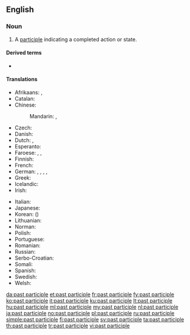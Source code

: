 {{also|past-participle}}
==English==
{{wikipedia}}

===Noun===
{{en-noun}}

# {{lb|en|grammar}} A [[participle]] indicating a completed action or state.

====Derived terms====
* {{l|en|past participial}}

====Translations====
{{trans-top|past participle}}
* Afrikaans: {{t+|af|verlede deelwoord}}, {{t+|af|voltooide deelwoord}}
* Catalan: {{t|ca|participi passat|m}}
* Chinese:
*: Mandarin: {{t+|cmn|過去分詞}}, {{t+|cmn|过去分词|tr=guòqù fēncí}}
* Czech: {{t|cs|příčestí minulé|n}}
* Danish: {{t|da|datids tillægsform|c}}
* Dutch: {{t+|nl|voltooid deelwoord|n}}, {{t+|nl|verleden deelwoord|n}}
* Esperanto: {{t+|eo|participo}}
* Faroese: {{t|fo|tátíðar lýsingarháttur|m}}, {{t|fo|lýsingarháttur í tátíð|m}}, {{t|fo|annar lýsingarháttur|m}}
* Finnish: {{t+|fi|partisiipin perfekti}}
* French: {{t+|fr|participe passé|m}}
* German: {{t+|de|Mittelwort}} {{t+|de|der}} {{t+|de|Vergangenheit}}, {{t|de|Partizip II}}, {{t|de|Partizip Präteritum}}, {{t|de|Partizip Perfekt}}, {{t|de|Perfektpartizip}}
* Greek: {{t+|el|μετοχή}}
* Icelandic: {{t+|is|lýsingarháttur þátíðar|m}}
* Irish: {{t|ga|rangabháil chaite|f}}
{{trans-mid}}
* Italian: {{t+|it|participio passato|m}}
* Japanese: {{t+|ja|過去分詞|tr=かこぶんし, kako bunshi|sc=Jpan}}
* Korean: {{t+|ko|과거분사|tr=gwageo bunsa|sc=Kore}} ({{t+|ko|過去分詞|sc=Kore}})
* Lithuanian: {{t|lt|būtojo laiko dalyvis|m}}
* Norman: {{t|nrf|participe pâssé|m}} {{qualifier|Jersey}}
* Polish: {{t|pl|imiesłów czasu przeszłego|m}}
* Portuguese: {{t+|pt|particípio passado|m}}
* Romanian: {{t|ro|participiu trecut|n}}
* Russian: {{t+|ru|прича́стие проше́дшего вре́мени|n}}
* Serbo-Croatian: {{t|sh|particip perfekta|m}}
* Somali: {{t|so|shomantoro}}
* Spanish: {{t+|es|participio pasado|m}}
* Swedish: {{t+|sv|perfektparticip|n}}
* Welsh: {{t|cy|rhangymeriad gorffenol|m}}
{{trans-bottom}}

[[da:past participle]]
[[et:past participle]]
[[fr:past participle]]
[[fy:past participle]]
[[ko:past participle]]
[[it:past participle]]
[[ku:past participle]]
[[lt:past participle]]
[[hu:past participle]]
[[ml:past participle]]
[[my:past participle]]
[[nl:past participle]]
[[ja:past participle]]
[[no:past participle]]
[[pl:past participle]]
[[ru:past participle]]
[[simple:past participle]]
[[fi:past participle]]
[[sv:past participle]]
[[ta:past participle]]
[[th:past participle]]
[[tr:past participle]]
[[vi:past participle]]